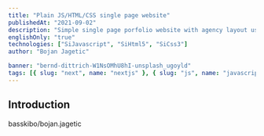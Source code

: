 ```yaml
---
title: "Plain JS/HTML/CSS single page website"
publishedAt: "2021-09-02"
description: "Simple single page porfolio website with agency layout using only plain HTML/CSS with vanilla js"
englishOnly: "true"
technologies: ["SiJavascript", "SiHtml5", "SiCss3"]
author: "Bojan Jagetic"

banner: "bernd-dittrich-W1NsOMhU8hI-unsplash_ugoyld"
tags: [{ slug: "next", name: "nextjs" }, { slug: "js", name: "javascript" }]
---
```


## Introduction

<CloudinaryImage
   src='https://res.cloudinary.com/dr1sm5gnj/image/upload/v1662131616/igutech/dim-hou-BjD3KhnTIkg-unsplash_zoagnr.jpg'
   text='Content not available yet'
   alt='Content not available yet'
/>

<GithubCardRepository>basskibo/bojan.jagetic</GithubCardRepository>
